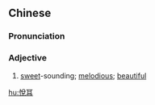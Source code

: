 {{also|悦耳}}
==Chinese==
{{zh-forms|s=悦耳}}

===Pronunciation===
{{zh-pron
|m=yuè'ěr
|c=jyut6 ji5
|mn=qz:iat-ní/xm:ia̍t-ní/zz:oa̍t-jíⁿ
|cat=a
}}

===Adjective===
{{zh-adj}}

# {{lb|zh|of music}} [[sweet]]-sounding; [[melodious]]; [[beautiful]]

[[hu:悅耳]]
